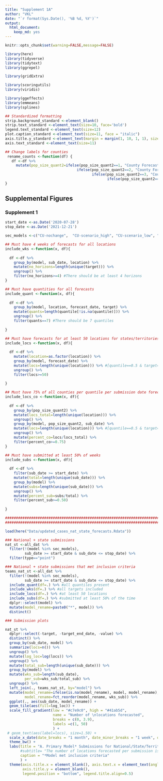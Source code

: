 ```yaml
---
title: "Supplement 1A"
author: "VKL"
date: "`r format(Sys.Date(), '%B %d, %Y')`"
output:
  html_document:
    keep_md: yes
---
```


```r
knitr::opts_chunk$set(warning=FALSE,message=FALSE) 

library(here)
library(tidyverse)
library(tidytext)
library(ggrepel)

library(gridExtra)

library(scoringutils)
library(viridis)

library(ggeffects)
library(emmeans)
library(splines)

## Standardized formatting
strip.background_standard <-element_blank()
strip.text_standard <-element_text(size=10, face='bold')
legend.text_standard <-element_text(size=12)
plot.caption_standard <-element_text(size=11, face = "italic")
axis.title.y_standard <-element_text(margin = margin(1, 10, 1, 1), size=12)
axis.text_standard <-element_text(size=11)

## Change labels for counties
 rename_counts <-function(df) {   
   df <-df %>%
     mutate(pop_size_quant2=ifelse(pop_size_quant2==1, "County Forecasts: Size Quantile 1",
                                 ifelse(pop_size_quant2==2, "County Forecasts: Size Quantile 2",
                                        ifelse(pop_size_quant2==3, "County Forecasts: Size Quantile 3", 
                                               ifelse(pop_size_quant2==4, "County Forecasts: Size Quantile 4", "County forecasts: Size Quantile 5")))))
}

```

## Supplemental Figures

### Supplement 1

```r
start_date <-as.Date('2020-07-28')
stop_date <-as.Date('2021-12-21')

sec_models <-c("CU-nochange",  "CU-scenario_high", "CU-scenario_low", "CU-scenario_mid", "COVIDhub_CDC-ensemble") ## Non-primary models should be exlcuded

## Must have 4 weeks of forecasts for all locations
include_wks <-function(x, df){
  
  df <-df %>%
    group_by(model, sub_date, location) %>%
    mutate(no_horizons=length(unique(target))) %>% 
    ungroup() %>%
    filter(no_horizons>=4) #There should be at least 4 horizons
}

## Must have quantities for all forecasts
include_quant <-function(x, df){
  
  df <-df %>%
    group_by(model, location, forecast_date, target) %>%
    mutate(quants=length(quantile[!is.na(quantile)])) %>%
    ungroup() %>%
    filter(quants==7) #There should be 7 quantiles 
  
}

## Must have forecasts for at least 50 locations for states/territories/district and national
include_locs <-function(x, df){
  
  df <-df %>%
    mutate(location=as.factor(location)) %>%
    group_by(model, forecast_date) %>%
    mutate(locs=length(unique(location))) %>% #[quantile==0.5 & target=="1 wk ahead inc case"]))) %>%
    ungroup() %>%
    filter(locs>=50) 
  
}

## Must have 75% of all counties per quantile per submission date forecasted
include_locs_co <-function(x, df){
  
  df <-df %>%
    group_by(pop_size_quant2) %>%
    mutate(locs_total=length(unique(location))) %>% 
    ungroup() %>%
    group_by(model, pop_size_quant2, sub_date) %>%
    mutate(locs=length(unique(location))) %>% #[quantile==0.5 & target=="1 wk ahead inc case"]))) %>%
    ungroup() %>%
    mutate(percent_co=locs/locs_total) %>%
    filter(percent_co>=0.75)
}

## Must have submitted at least 50% of weeks
include_subs <-function(x, df){
  
  df <-df %>%
    filter(sub_date >= start_date) %>%
    mutate(total=length(unique(sub_date))) %>% 
    group_by(model) %>%
    mutate(subs=length(unique(sub_date))) %>%
    ungroup() %>%
    mutate(percent_sub=subs/total) %>%
    filter(percent_sub>=0.50)
  
}

############################################################################
############################################################################

load(here("Data/updated_cases_nat_state_forecasts.Rdata"))

### National + state submissions
nat_st <-all_dat %>%
  filter(!(model %in% sec_models),
         sub_date >= start_date & sub_date <= stop_date) %>%
  filter(type=="point")

### National + state submissions that met inclusion criteria
teams_nat_st <-all_dat %>%
  filter(!(model %in% sec_models),
         sub_date >= start_date & sub_date <= stop_date) %>%
  include_quant(df=.) %>% #all quantiles present
  include_wks(df=.) %>% #all targets included 
  include_locs(df=.) %>% #at least 50 locations
  include_subs(df=.) %>% #submitted at least 50% of the time
  dplyr::select(model) %>%
  mutate(model_rename=paste0("*", model)) %>%
  distinct()

### Submission plots

nat_st %>%
  dplyr::select(-target, -target_end_date, -value) %>%
  distinct() %>%
  group_by(sub_date, model) %>%
  summarize(locs=n()) %>%
  ungroup() %>%
  mutate(log_loc=log(locs)) %>%
  ungroup() %>%
  mutate(total_sub=length(unique(sub_date))) %>%
  group_by(model) %>%
  mutate(wks_sub=length(sub_date),
         per_sub=wks_sub/total_sub) %>%
  ungroup() %>%
  left_join(., teams_nat_st, by="model") %>%
  mutate(model_rename=ifelse(is.na(model_rename), model, model_rename),
         model_rename=fct_reorder(model_rename, wks_sub)) %>%
  ggplot(., aes(sub_date, model_rename)) +
  geom_tile(aes(fill=log_loc)) +
  scale_fill_gradient(low = "#c7e9c0", high = "#41ab5d",
                      name = "Number of \nlocations forecasted", 
                      breaks = c(0, 3.9), 
                      labels =c(1, 50)
                      ) + 
 # geom_text(aes(label=locs), size=1.50) +
  scale_x_date(date_breaks = "1 month", date_minor_breaks = "1 week", date_labels = "%B") +
  theme_bw() +
  labs(title = "A. Primary Model* Submissions for National/State/Territory-Level Case Forecasts Over Time",
       #subtitle= "The number of locations forecasted per submission is labled"#,
       caption = "*Model met inclusion criteria"
       ) +
  theme(axis.title.x = element_blank(), axis.text.x = element_text(angle = 45, hjust=1),
        axis.title.y = element_blank(),
        legend.position = "bottom", legend.title.align=0.5)

```
